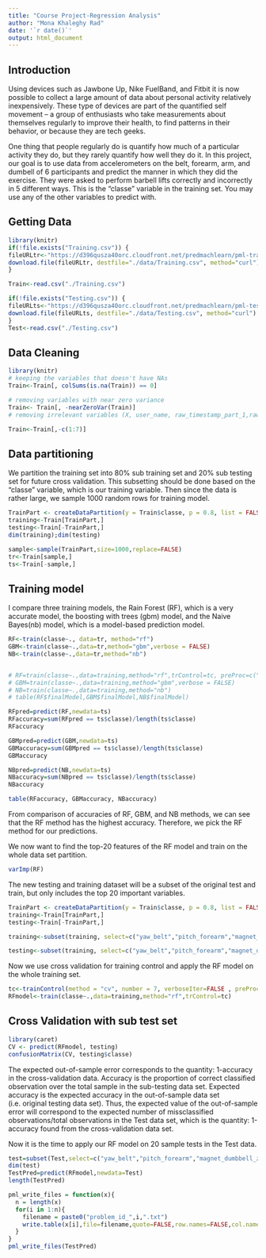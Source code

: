 ```yaml
---
title: "Course Project-Regression Analysis"
author: "Mona Khaleghy Rad"
date: '`r date()`'
output: html_document
---
```


## Introduction

Using devices such as Jawbone Up, Nike FuelBand, and Fitbit it is now possible to collect a large amount of data about personal activity relatively inexpensively. These type of devices are part of the quantified self movement – a group of enthusiasts who take measurements about themselves regularly to improve their health, to find patterns in their behavior, or because they are tech geeks. 

One thing that people regularly do is quantify how much of a particular activity they do, but they rarely quantify how well they do it. In this project, our goal is to use data from accelerometers on the belt, forearm, arm, and dumbell of 6 participants and predict the manner in which they did the exercise. They were asked to perform barbell lifts correctly and incorrectly in 5 different ways.  This is the "classe" variable in the training set. You may use any of the other variables to predict with. 

## Getting Data

```r
library(knitr)
if(!file.exists("Training.csv")) {
fileURLtr<-"https://d396qusza40orc.cloudfront.net/predmachlearn/pml-training.csv"
download.file(fileURLtr, destfile="./data/Training.csv", method="curl")
}

Train<-read.csv("./Training.csv")

if(!file.exists("Testing.csv")) {
fileURLts<-"https://d396qusza40orc.cloudfront.net/predmachlearn/pml-testing.csv"
download.file(fileURLts, destfile="./data/Testing.csv", method="curl")
}
Test<-read.csv("./Testing.csv")
```

## Data Cleaning

```r
library(knitr)
# keeping the variables that doesn't have NAs
Train<-Train[, colSums(is.na(Train)) == 0]

# removing variables with near zero variance 
Train<- Train[, -nearZeroVar(Train)]
# removing irrelevant variables (X, user_name, raw_timestamp_part_1,raw_timestamp_part_2, cvtd_timestamp, new_window, and nim_window)

Train<-Train[,-c(1:7)]
```

## Data partitioning

We partition the training set into 80% sub training set and 20% sub testing set for future cross validation. This subsetting should be done based on the "classe" variable, which is our training variable. Then since the data is rather large, we sample 1000 random rows for training model. 

```r
TrainPart <- createDataPartition(y = Train$classe, p = 0.8, list = FALSE)
training<-Train[TrainPart,]
testing<-Train[-TrainPart,]
dim(training);dim(testing)

sample<-sample(TrainPart,size=1000,replace=FALSE)
tr<-Train[sample,]
ts<-Train[-sample,]
```

## Training model
I compare three training models, the Rain Forest (RF), which is a very accurate model, the boosting with trees (gbm) model, and the Naive Bayes(nb) model, which is a model-based prediction model.
```r
RF<-train(classe~., data=tr, method="rf")
GBM<-train(classe~.,data=tr,method="gbm",verbose = FALSE)
NB<-train(classe~.,data=tr,method="nb")


# RF=train(classe~.,data=training,method="rf",trControl=tc, preProc=c("center", "scale"))
# GBM=train(classe~.,data=training,method="gbm",verbose = FALSE)
# NB=train(classe~.,data=training,method="nb")
# table(RF$finalModel,GBM$finalModel,NB$finalModel)
```

```r
RFpred=predict(RF,newdata=ts)
RFaccuracy=sum(RFpred == ts$classe)/length(ts$classe)
RFaccuracy

GBMpred=predict(GBM,newdata=ts)
GBMaccuracy=sum(GBMpred == ts$classe)/length(ts$classe)
GBMaccuracy

NBpred=predict(NB,newdata=ts)
NBaccuracy=sum(NBpred == ts$classe)/length(ts$classe)
NBaccuracy

table(RFaccuracy, GBMaccuracy, NBaccuracy)

```

From comparison of accuracies of RF, GBM, and NB methods, we can see that the RF method has the highest accuracy. Therefore, we pick the RF method for our predictions. 

We now want to find the top-20 features of the RF model and train on the whole data set partition.

```r
varImp(RF)
```

The new testing and training dataset will be a subset of the original test and train, but only includes the top 20 important variables.

```r
TrainPart <- createDataPartition(y = Train$classe, p = 0.8, list = FALSE)
training<-Train[TrainPart,]
testing<-Train[-TrainPart,]

training<-subset(training, select=c("yaw_belt","pitch_forearm","magnet_dumbbell_z","pitch_belt","accel_belt_z","magnet_dumbbell_y","magnet_dumbbell_x","magnet_belt_z","roll_forearm","roll_dumbbell","accel_dumbbell_z","magnet_belt_y","magnet_belt_x","gyros_belt_z","accel_dumbbell_y","yaw_dumbbell","roll_arm","accel_forearm_x","magnet_forearm_z","total_accel_dumbbell", "classe"))

testing<-subset(training, select=c("yaw_belt","pitch_forearm","magnet_dumbbell_z","pitch_belt","accel_belt_z","magnet_dumbbell_y","magnet_dumbbell_x","magnet_belt_z","roll_forearm","roll_dumbbell","accel_dumbbell_z","magnet_belt_y","magnet_belt_x","gyros_belt_z","accel_dumbbell_y","yaw_dumbbell","roll_arm","accel_forearm_x","magnet_forearm_z","total_accel_dumbbell", "classe"))
```

Now we use cross validation for training control and apply the RF model on the whole training set. 

```r
tc<-trainControl(method = "cv", number = 7, verboseIter=FALSE , preProcOptions="pca", allowParallel=TRUE)
RFmodel<-train(classe~.,data=training,method="rf",trControl=tc)
```

## Cross Validation with sub test set

```r
library(caret)
CV <- predict(RFmodel, testing)
confusionMatrix(CV, testing$classe)
```

The expected out-of-sample error corresponds to the quantity: 1-accuracy in the cross-validation data. Accuracy is the proportion of correct classified observation over the total sample in the sub-testing data set. Expected accuracy is the expected accuracy in the out-of-sample data set (i.e. original testing data set). Thus, the expected value of the out-of-sample error will correspond to the expected number of missclassified observations/total observations in the Test data set, which is the quantity: 1-accuracy found from the cross-validation data set.

Now it is the time to apply our RF model on 20 sample tests in the Test data.

```r
test=subset(Test,select=c("yaw_belt","pitch_forearm","magnet_dumbbell_z","pitch_belt","accel_belt_z","magnet_dumbbell_y","magnet_dumbbell_x","magnet_belt_z","roll_forearm","roll_dumbbell","accel_dumbbell_z","magnet_belt_y","magnet_belt_x","gyros_belt_z","accel_dumbbell_y","yaw_dumbbell","roll_arm","accel_forearm_x","magnet_forearm_z","total_accel_dumbbell", "classe"))
dim(test)
TestPred=predict(RFmodel,newdata=Test)
length(TestPred)

pml_write_files = function(x){
  n = length(x)
  for(i in 1:n){
    filename = paste0("problem_id_",i,".txt")
    write.table(x[i],file=filename,quote=FALSE,row.names=FALSE,col.names=FALSE)
  }
}
pml_write_files(TestPred)
```